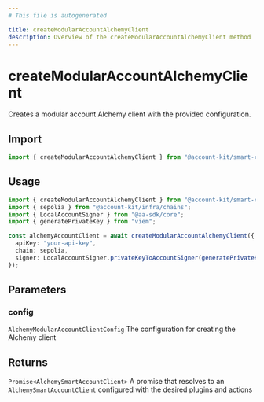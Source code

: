 ```yaml
---
# This file is autogenerated

title: createModularAccountAlchemyClient
description: Overview of the createModularAccountAlchemyClient method
---
```


# createModularAccountAlchemyClient

Creates a modular account Alchemy client with the provided configuration.

## Import

```ts
import { createModularAccountAlchemyClient } from "@account-kit/smart-contracts";
```

## Usage

```ts
import { createModularAccountAlchemyClient } from "@account-kit/smart-contracts";
import { sepolia } from "@account-kit/infra/chains";
import { LocalAccountSigner } from "@aa-sdk/core";
import { generatePrivateKey } from "viem";

const alchemyAccountClient = await createModularAccountAlchemyClient({
  apiKey: "your-api-key",
  chain: sepolia,
  signer: LocalAccountSigner.privateKeyToAccountSigner(generatePrivateKey()),
});
```

## Parameters

### config

`AlchemyModularAccountClientConfig`
The configuration for creating the Alchemy client

## Returns

`Promise<AlchemySmartAccountClient>`
A promise that resolves to an `AlchemySmartAccountClient` configured with the desired plugins and actions
